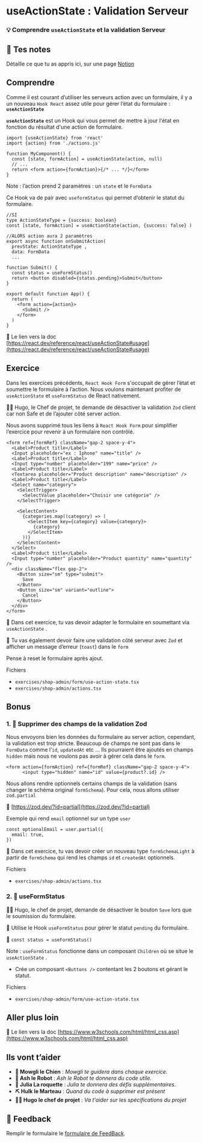 # useActionState : Validation Serveur

### 💡 Comprendre `useActionState` et la validation Serveur

## 📝 Tes notes

Détaille ce que tu as appris ici, sur une page [Notion](https://go.mikecodeur.com/course-notes-template)

## Comprendre

Comme il est courant d’utiliser les serveurs action avec un formulaire, il y a un nouveau `Hook React` assez utile pour gérer l’état du formulaire : **`useActionState`**

**`useActionState`** est un Hook qui vous permet de mettre à jour l'état en fonction du résultat d'une action de formulaire.

```tsx
import {useActionState} from 'react'
import {action} from './actions.js'

function MyComponent() {
  const [state, formAction] = useActionState(action, null)
  // ...
  return <form action={formAction}>{/* ... */}</form>
}
```

Note : l’action prend 2 paramètres : un `state` et le `FormData`

Ce Hook va de pair avec `useformStatus` qui permet d’obtenir le statut du formulaire.

```tsx
//SI
type ActionStateType = {success: boolean}
const [state, formAction] = useActionState(action, {success: false} )

//ALORS action aura 2 paramètres
export async function onSubmitAction(
  prevState: ActionStateType ,
  data: FormData
  ...
```

```tsx
function Submit() {
  const status = useFormStatus()
  return <button disabled={status.pending}>Submit</button>
}

export default function App() {
  return (
    <form action={action}>
      <Submit />
    </form>
  )
}
```

📑 Le lien vers la doc [https://react.dev/reference/react/useActionState#usage](https://react.dev/reference/react/useActionState#usage)

## Exercice

Dans les exercices précédents, `React Hook Form` s'occupait de gérer l’état et soumettre le formulaire à l’action. Nous voulons maintenant profiter de `useActionState` et `useFormStatus` de React nativement.

👨‍✈️ Hugo, le Chef de projet, te demande de désactiver la validation `Zod` client car non Safe et de l’ajouter côté server action.

Nous avons supprimé tous les liens à `React Hook Form` pour simplifier l’exercice pour revenir à un formulaire non contrôlé.

```tsx
<form ref={formRef} className="gap-2 space-y-4">
  <Label>Product title</Label>
  <Input placeholder="ex : Iphone" name="title" />
  <Label>Product title</Label>
  <Input type="number" placeholder="199" name="price" />
  <Label>Product title</Label>
  <Textarea placeholder="Product description" name="description" />
  <Label>Product title</Label>
  <Select name="category">
    <SelectTrigger>
      <SelectValue placeholder="Choisir une catégorie" />
    </SelectTrigger>

    <SelectContent>
      {categories.map((category) => (
        <SelectItem key={category} value={category}>
          {category}
        </SelectItem>
      ))}
    </SelectContent>
  </Select>
  <Label>Product title</Label>
  <Input type="number" placeholder="Product quantity" name="quantity" />
  <div className="flex gap-2">
    <Button size="sm" type="submit">
      Save
    </Button>
    <Button size="sm" variant="outline">
      Cancel
    </Button>
  </div>
</form>
```

**🐶** Dans cet exercice, tu vas devoir adapter le formulaire en soumettant via `useActionState` .

🐶 Tu vas également devoir faire une validation côté serveur avec `Zod` et afficher un message d’erreur (`toast`) dans le `form`

Pense à reset le formulaire après ajout.

Fichiers

- `exercises/shop-admin/form/use-action-state.tsx`
- `exercises/shop-admin/actions.tsx`

## Bonus

### 1. 🚀 Supprimer des champs de la validation Zod

Nous envoyons bien les données du formulaire au server action, cependant, la validation est trop stricte. Beaucoup de champs ne sont pas dans le `FormData` comme l’`id`, `updatedAt` etc … Ils pourraient être ajoutés en champs `hidden` mais nous ne voulons pas avoir à gérer cela dans le `form`.

```tsx
<form action={formAction} ref={formRef} className="gap-2 space-y-4">
      <input type="hidden" name="id" value={product?.id} />
```

Nous allons rendre optionnels certains champs de la validation (sans changer le schéma original `formSchema`). Pour cela, nous allons utiliser `zod.partial`

📑 [https://zod.dev/?id=partial](https://zod.dev/?id=partial)

Exemple qui rend `email` optionnel sur un type `user`

```tsx
const optionalEmail = user.partial({
  email: true,
})
```

🐶 Dans cet exercice, tu vas devoir créer un nouveau type `formSchemaLight` à partir de `formSchema` qui rend les champs `id` et `createdAt` optionnels.

Fichiers

- `exercises/shop-admin/actions.tsx`

### 2. 🚀 useFormStatus

👨‍✈️ Hugo, le chef de projet, demande de désactiver le bouton `Save` lors que le soumission du formulaire.

🐶 Utilise le Hook `useFormStatus` pour gérer le statut `pending` du formulaire.

**🤖** `const status = useFormStatus()`

Note : `useFormStatus` fonctionne dans un composant `Children` où se situe le `useActionState` .

- Crée un composant `<Buttons />` contentant les 2 boutons et gérant le statut.

Fichiers

- `exercises/shop-admin/form/use-action-state.tsx`

## Aller plus loin

📑 Le lien vers la doc [https://www.w3schools.com/html/html_css.asp](https://www.w3schools.com/html/html_css.asp)

## Ils vont t’aider

- **🐶 Mowgli le Chien** : _Mowgli te guidera dans chaque exercice._
- **🤖 Ash le Robot** : _Ash le Robot te donnera du code utile._
- **🚀 Julia La roquette** : _Julia te donnera des défis supplémentaires._
- **⛏️ Hulk le Marteau** : _Quand du code à supprimer est présent_
- **👨‍✈️ Hugo le chef de projet** : _Va t'aider sur les spécifications du projet_

## 🐜 Feedback

Remplir le formulaire le [formulaire de FeedBack](https://go.mikecodeur.com/cours-next-avis?entry.1912869708=Next%20PRO&entry.1430994900=03.RSC%20Data%20fetch&entry.533578441=08%20useActionState%20Server%20validation).
